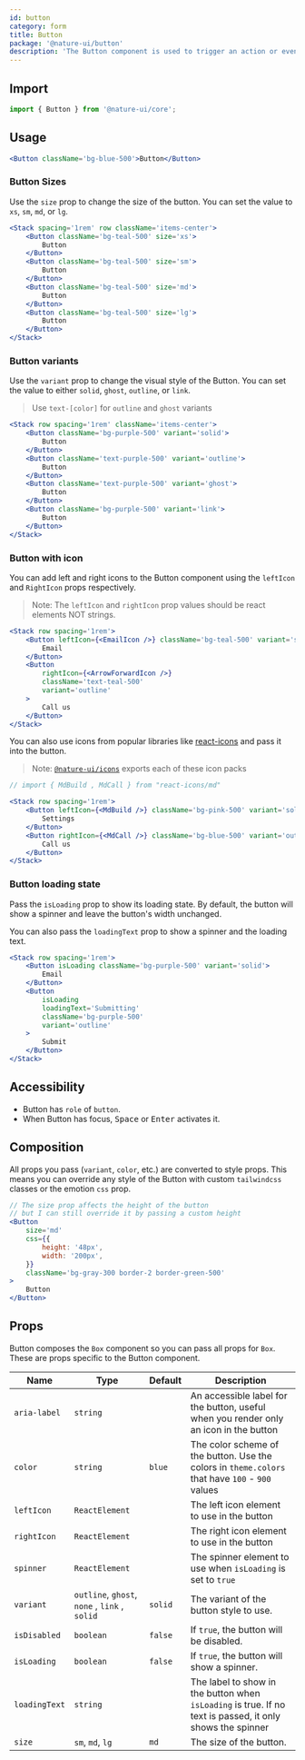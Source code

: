 ```yaml
---
id: button
category: form
title: Button
package: '@nature-ui/button'
description: 'The Button component is used to trigger an action or event, such as submitting a form, opening a dialog, canceling an action, or performing a delete operation.'
---
```


## Import

```js
import { Button } from '@nature-ui/core';
```

## Usage

```jsx
<Button className='bg-blue-500'>Button</Button>
```

### Button Sizes

Use the `size` prop to change the size of the button. You can set the value to
`xs`, `sm`, `md`, or `lg`.

```jsx
<Stack spacing='1rem' row className='items-center'>
	<Button className='bg-teal-500' size='xs'>
		Button
	</Button>
	<Button className='bg-teal-500' size='sm'>
		Button
	</Button>
	<Button className='bg-teal-500' size='md'>
		Button
	</Button>
	<Button className='bg-teal-500' size='lg'>
		Button
	</Button>
</Stack>
```

### Button variants

Use the `variant` prop to change the visual style of the Button. You can set the
value to either `solid`, `ghost`, `outline`, or `link`.

> Use `text-[color]` for `outline` and `ghost` variants

```jsx
<Stack row spacing='1rem' className='items-center'>
	<Button className='bg-purple-500' variant='solid'>
		Button
	</Button>
	<Button className='text-purple-500' variant='outline'>
		Button
	</Button>
	<Button className='text-purple-500' variant='ghost'>
		Button
	</Button>
	<Button className='bg-purple-500' variant='link'>
		Button
	</Button>
</Stack>
```

### Button with icon

You can add left and right icons to the Button component using the `leftIcon`
and `RightIcon` props respectively.

> Note: The `leftIcon` and `rightIcon` prop values should be react elements NOT
> strings.

```jsx
<Stack row spacing='1rem'>
	<Button leftIcon={<EmailIcon />} className='bg-teal-500' variant='solid'>
		Email
	</Button>
	<Button
		rightIcon={<ArrowForwardIcon />}
		className='text-teal-500'
		variant='outline'
	>
		Call us
	</Button>
</Stack>
```

You can also use icons from popular libraries like
[react-icons](https://react-icons.netlify.com) and pass it into the button.

> Note: [`@nature-ui/icons`](/docs/components/icon) exports each of these icon
> packs

```jsx
// import { MdBuild , MdCall } from "react-icons/md"

<Stack row spacing='1rem'>
	<Button leftIcon={<MdBuild />} className='bg-pink-500' variant='solid'>
		Settings
	</Button>
	<Button rightIcon={<MdCall />} className='bg-blue-500' variant='outline'>
		Call us
	</Button>
</Stack>
```

### Button loading state

Pass the `isLoading` prop to show its loading state. By default, the button will
show a spinner and leave the button's width unchanged.

You can also pass the `loadingText` prop to show a spinner and the loading text.

```jsx
<Stack row spacing='1rem'>
	<Button isLoading className='bg-purple-500' variant='solid'>
		Email
	</Button>
	<Button
		isLoading
		loadingText='Submitting'
		className='bg-purple-500'
		variant='outline'
	>
		Submit
	</Button>
</Stack>
```

## Accessibility

- Button has `role` of `button`.
- When Button has focus, <kbd>Space</kbd> or <kbd>Enter</kbd> activates it.

## Composition

All props you pass (`variant`, `color`, etc.) are converted to style props. This
means you can override any style of the Button with custom `tailwindcss` classes
or the emotion `css` prop.

```jsx
// The size prop affects the height of the button
// but I can still override it by passing a custom height
<Button
	size='md'
	css={{
		height: '48px',
		width: '200px',
	}}
	className='bg-gray-300 border-2 border-green-500'
>
	Button
</Button>
```

## Props

Button composes the `Box` component so you can pass all props for `Box`. These
are props specific to the Button component.

| Name          | Type                                          | Default | Description                                                                                               |
| ------------- | --------------------------------------------- | ------- | --------------------------------------------------------------------------------------------------------- |
| `aria-label`  | `string`                                      |         | An accessible label for the button, useful when you render only an icon in the button                     |
| `color`       | `string`                                      | `blue`  | The color scheme of the button. Use the colors in `theme.colors` that have `100` - `900` values           |
| `leftIcon`    | `ReactElement`                                |         | The left icon element to use in the button                                                                |
| `rightIcon`   | `ReactElement`                                |         | The right icon element to use in the button                                                               |
| `spinner`     | `ReactElement`                                |         | The spinner element to use when `isLoading` is set to `true`                                              |
| `variant`     | `outline`, `ghost`, `none` , `link` , `solid` | `solid` | The variant of the button style to use.                                                                   |
| `isDisabled`  | `boolean`                                     | `false` | If `true`, the button will be disabled.                                                                   |
| `isLoading`   | `boolean`                                     | `false` | If `true`, the button will show a spinner.                                                                |
| `loadingText` | `string`                                      |         | The label to show in the button when `isLoading` is true. If no text is passed, it only shows the spinner |
| `size`        | `sm`, `md`, `lg`                              | `md`    | The size of the button.                                                                                   |
